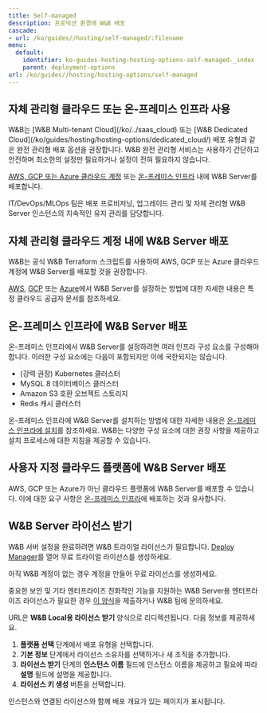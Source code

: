 ---
title: Self-managed
description: 프로덕션 환경에 W&B 배포
cascade:
- url: /ko/guides//hosting/self-managed/:filename
menu:
  default:
    identifier: ko-guides-hosting-hosting-options-self-managed-_index
    parent: deployment-options
url: /ko/guides//hosting/hosting-options/self-managed
---

## 자체 관리형 클라우드 또는 온-프레미스 인프라 사용

<Note>
W&B는 [W&B Multi-tenant Cloud](/ko/../saas_cloud) 또는 [W&B Dedicated Cloud](/ko/guides/hosting/hosting-options/dedicated_cloud/) 배포 유형과 같은 완전 관리형 배포 옵션을 권장합니다. W&B 완전 관리형 서비스는 사용하기 간단하고 안전하며 최소한의 설정만 필요하거나 설정이 전혀 필요하지 않습니다.
</Note>

[AWS, GCP 또는 Azure 클라우드 계정](#deploy-wb-server-within-self-managed-cloud-accounts) 또는 [온-프레미스 인프라](#deploy-wb-server-in-on-prem-infrastructure) 내에 W&B Server를 배포합니다.

IT/DevOps/MLOps 팀은 배포 프로비저닝, 업그레이드 관리 및 자체 관리형 W&B Server 인스턴스의 지속적인 유지 관리를 담당합니다.

## 자체 관리형 클라우드 계정 내에 W&B Server 배포

W&B는 공식 W&B Terraform 스크립트를 사용하여 AWS, GCP 또는 Azure 클라우드 계정에 W&B Server를 배포할 것을 권장합니다.

[AWS](/ko/guides/hosting/hosting-options/self-managed/install-on-public-cloud/aws-tf), [GCP](/ko/guides/hosting/hosting-options/self-managed/install-on-public-cloud/gcp-tf) 또는 [Azure](/ko/guides/hosting/hosting-options/self-managed/install-on-public-cloud/azure-tf)에서 W&B Server를 설정하는 방법에 대한 자세한 내용은 특정 클라우드 공급자 문서를 참조하세요.

## 온-프레미스 인프라에 W&B Server 배포

온-프레미스 인프라에서 W&B Server를 설정하려면 여러 인프라 구성 요소를 구성해야 합니다. 이러한 구성 요소에는 다음이 포함되지만 이에 국한되지는 않습니다.

- (강력 권장) Kubernetes 클러스터
- MySQL 8 데이터베이스 클러스터
- Amazon S3 호환 오브젝트 스토리지
- Redis 캐시 클러스터

온-프레미스 인프라에 W&B Server를 설치하는 방법에 대한 자세한 내용은 [온-프레미스 인프라에 설치](/ko/guides/hosting/hosting-options/self-managed/bare-metal)를 참조하세요. W&B는 다양한 구성 요소에 대한 권장 사항을 제공하고 설치 프로세스에 대한 지침을 제공할 수 있습니다.

## 사용자 지정 클라우드 플랫폼에 W&B Server 배포

AWS, GCP 또는 Azure가 아닌 클라우드 플랫폼에 W&B Server를 배포할 수 있습니다. 이에 대한 요구 사항은 [온-프레미스 인프라](#deploy-wb-server-in-on-prem-infrastructure)에 배포하는 것과 유사합니다.

## W&B Server 라이선스 받기

W&B 서버 설정을 완료하려면 W&B 트라이얼 라이선스가 필요합니다. [Deploy Manager](https://deploy.wandb.ai/deploy)를 열어 무료 트라이얼 라이선스를 생성하세요.

<Note>
아직 W&B 계정이 없는 경우 계정을 만들어 무료 라이선스를 생성하세요.

중요한 보안 및 기타 엔터프라이즈 친화적인 기능을 지원하는 W&B Server용 엔터프라이즈 라이선스가 필요한 경우 [이 양식](https://wandb.ai/site/for-enterprise/self-hosted-trial)을 제출하거나 W&B 팀에 문의하세요.
</Note>

URL은 **W&B Local용 라이선스 받기** 양식으로 리디렉션됩니다. 다음 정보를 제공하세요.

1. **플랫폼 선택** 단계에서 배포 유형을 선택합니다.
2. **기본 정보** 단계에서 라이선스 소유자를 선택하거나 새 조직을 추가합니다.
3. **라이선스 받기** 단계의 **인스턴스 이름** 필드에 인스턴스 이름을 제공하고 필요에 따라 **설명** 필드에 설명을 제공합니다.
4. **라이선스 키 생성** 버튼을 선택합니다.

인스턴스와 연결된 라이선스와 함께 배포 개요가 있는 페이지가 표시됩니다.

